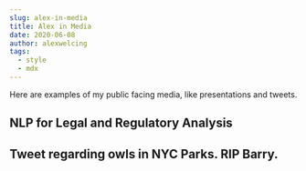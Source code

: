 ```yaml
---
slug: alex-in-media
title: Alex in Media
date: 2020-06-08
author: alexwelcing
tags:
  - style
  - mdx
---
```

Here are examples of my public facing media, like presentations and tweets. 

## NLP for Legal and Regulatory Analysis

<p>
  <YouTube videoId={"Z_w2EEPDXt8"} containerClassName={"youtube-container"} />
</p>

## Tweet regarding owls in NYC Parks. RIP Barry.

<p>
  <TwitterTweetEmbed tweetId={"1329524392469143552"} />
</p>